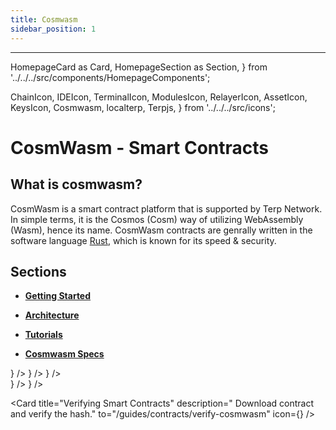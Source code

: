```yaml
---
title: Cosmwasm
sidebar_position: 1
---
```

---
  HomepageCard as Card,
  HomepageSection as Section,
} from '../../../src/components/HomepageComponents';

  ChainIcon,
  IDEIcon,
  TerminalIcon,
  ModulesIcon,
  RelayerIcon,
  AssetIcon,
  KeysIcon,
  Cosmwasm,
  localterp,
  Terpjs,
} from '../../../src/icons';

# CosmWasm - Smart Contracts

## What is cosmwasm?

CosmWasm is a smart contract platform that is supported by Terp Network. In simple terms, it is the Cosmos (Cosm) way of utilizing WebAssembly (Wasm), hence its name.
CosmWasm contracts are genrally written in the software language [Rust](https://www.rust-lang.org/), which is known for its speed & security.


## Sections

- **[Getting Started](/cosmwasm/getting-started)**

- **[Architecture](/cosmwasm/architecture/multi-chain-contracts)**

- **[Tutorials](../guides/cosmwasm)**

- **[Cosmwasm Specs](/cosmwasm/smart-contracts/semantics)**


<Section title="Resources" id="web-sdks" hasSubSections >
   <Section>
    <Card
    title="Terp Network Contract List"
    description="Repository contains a list of all approved code IDs to Terp Network"
    to="https://github.com/terpnetwork/networks"
    icon={<Cosmwasm />}
  />
    <Card
    title="CosmWasm - Zero to Hero"
    description=" Learn Cosmwasm from Zero to Hero "
    to="https://github.com/Callum-A/cosmwasm-zero-to-hero"
    icon={<Cosmwasm />}
  />
      <Card
    title="CosmWasm - Area 52"
    description=" Cosmwasm focused tutorial series "
    to="https://github.com/Callum-A/cosmwasm-zero-to-hero"
    icon={<Cosmwasm />}
  />
    </Section>
  </Section>


<Section title="Guides" id="web-sdks" hasSubSections >

   <Section>
    <Card
    title="Deploy A Contract"
    description=" Compile, upload and interact with a contract."
    to="/guides/contracts/deploy"
    icon={<Cosmwasm />}
  />
    <Card
    title=" Submit a CosmWasm Governance Proposal"
    description="  Example on how submit a CosmWasm binary proposal."
    to="/guides/contracts/gov-cosmwasm"
    icon={<Cosmwasm />}
  />

  <Card
    title="Verifying Smart Contracts"
    description=" Download contract and verify the hash."
    to="/guides/contracts/verify-cosmwasm"
    icon={<Cosmwasm />}
  />
 
  </Section>

  </Section>


